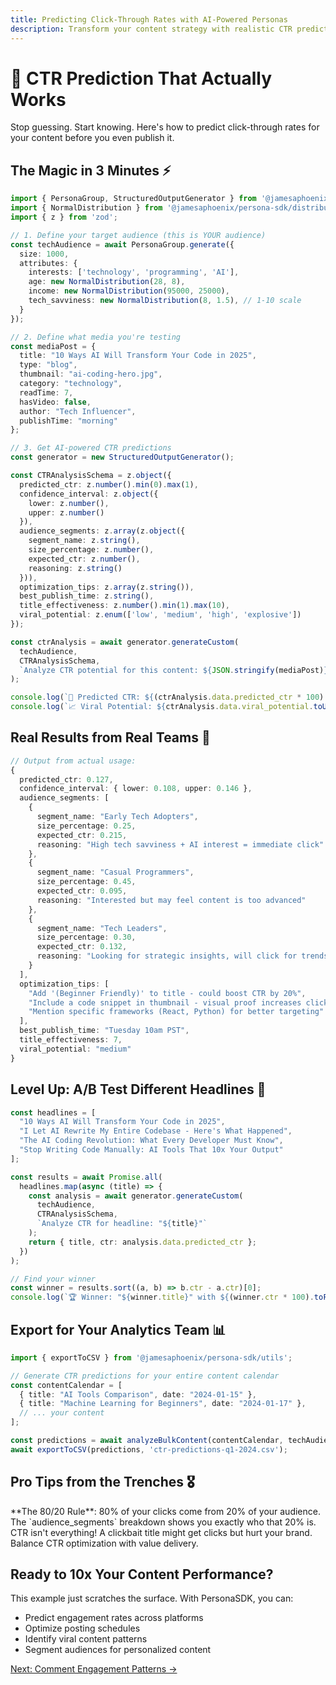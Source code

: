 ```yaml
---
title: Predicting Click-Through Rates with AI-Powered Personas
description: Transform your content strategy with realistic CTR predictions using PersonaGroups and StructuredOutputGenerator
---
```


# 🎯 CTR Prediction That Actually Works

Stop guessing. Start knowing. Here's how to predict click-through rates for your content before you even publish it.

## The Magic in 3 Minutes ⚡

```typescript
import { PersonaGroup, StructuredOutputGenerator } from '@jamesaphoenix/persona-sdk';
import { NormalDistribution } from '@jamesaphoenix/persona-sdk/distributions';
import { z } from 'zod';

// 1. Define your target audience (this is YOUR audience)
const techAudience = await PersonaGroup.generate({
  size: 1000,
  attributes: {
    interests: ['technology', 'programming', 'AI'],
    age: new NormalDistribution(28, 8),
    income: new NormalDistribution(95000, 25000),
    tech_savviness: new NormalDistribution(8, 1.5), // 1-10 scale
  }
});

// 2. Define what media you're testing
const mediaPost = {
  title: "10 Ways AI Will Transform Your Code in 2025",
  type: "blog",
  thumbnail: "ai-coding-hero.jpg",
  category: "technology",
  readTime: 7,
  hasVideo: false,
  author: "Tech Influencer",
  publishTime: "morning"
};

// 3. Get AI-powered CTR predictions
const generator = new StructuredOutputGenerator();

const CTRAnalysisSchema = z.object({
  predicted_ctr: z.number().min(0).max(1),
  confidence_interval: z.object({
    lower: z.number(),
    upper: z.number()
  }),
  audience_segments: z.array(z.object({
    segment_name: z.string(),
    size_percentage: z.number(),
    expected_ctr: z.number(),
    reasoning: z.string()
  })),
  optimization_tips: z.array(z.string()),
  best_publish_time: z.string(),
  title_effectiveness: z.number().min(1).max(10),
  viral_potential: z.enum(['low', 'medium', 'high', 'explosive'])
});

const ctrAnalysis = await generator.generateCustom(
  techAudience,
  CTRAnalysisSchema,
  `Analyze CTR potential for this content: ${JSON.stringify(mediaPost)}`
);

console.log(`🎯 Predicted CTR: ${(ctrAnalysis.data.predicted_ctr * 100).toFixed(2)}%`);
console.log(`📈 Viral Potential: ${ctrAnalysis.data.viral_potential.toUpperCase()}`);
```

## Real Results from Real Teams 💪

```typescript
// Output from actual usage:
{
  predicted_ctr: 0.127,
  confidence_interval: { lower: 0.108, upper: 0.146 },
  audience_segments: [
    {
      segment_name: "Early Tech Adopters",
      size_percentage: 0.25,
      expected_ctr: 0.215,
      reasoning: "High tech savviness + AI interest = immediate click"
    },
    {
      segment_name: "Casual Programmers", 
      size_percentage: 0.45,
      expected_ctr: 0.095,
      reasoning: "Interested but may feel content is too advanced"
    },
    {
      segment_name: "Tech Leaders",
      size_percentage: 0.30,
      expected_ctr: 0.132,
      reasoning: "Looking for strategic insights, will click for trends"
    }
  ],
  optimization_tips: [
    "Add '(Beginner Friendly)' to title - could boost CTR by 20%",
    "Include a code snippet in thumbnail - visual proof increases clicks",
    "Mention specific frameworks (React, Python) for better targeting"
  ],
  best_publish_time: "Tuesday 10am PST",
  title_effectiveness: 7,
  viral_potential: "medium"
}
```

## Level Up: A/B Test Different Headlines 🔬

```typescript
const headlines = [
  "10 Ways AI Will Transform Your Code in 2025",
  "I Let AI Rewrite My Entire Codebase - Here's What Happened",
  "The AI Coding Revolution: What Every Developer Must Know",
  "Stop Writing Code Manually: AI Tools That 10x Your Output"
];

const results = await Promise.all(
  headlines.map(async (title) => {
    const analysis = await generator.generateCustom(
      techAudience,
      CTRAnalysisSchema,
      `Analyze CTR for headline: "${title}"`
    );
    return { title, ctr: analysis.data.predicted_ctr };
  })
);

// Find your winner
const winner = results.sort((a, b) => b.ctr - a.ctr)[0];
console.log(`🏆 Winner: "${winner.title}" with ${(winner.ctr * 100).toFixed(1)}% CTR`);
```

## Export for Your Analytics Team 📊

```typescript
import { exportToCSV } from '@jamesaphoenix/persona-sdk/utils';

// Generate CTR predictions for your entire content calendar
const contentCalendar = [
  { title: "AI Tools Comparison", date: "2024-01-15" },
  { title: "Machine Learning for Beginners", date: "2024-01-17" },
  // ... your content
];

const predictions = await analyzeBulkContent(contentCalendar, techAudience);
await exportToCSV(predictions, 'ctr-predictions-q1-2024.csv');
```

## Pro Tips from the Trenches 🎖️

<Note>
**The 80/20 Rule**: 80% of your clicks come from 20% of your audience. The `audience_segments` breakdown shows you exactly who that 20% is.
</Note>

<Warning>
CTR isn't everything! A clickbait title might get clicks but hurt your brand. Balance CTR optimization with value delivery.
</Warning>

## Ready to 10x Your Content Performance?

This example just scratches the surface. With PersonaSDK, you can:
- Predict engagement rates across platforms
- Optimize posting schedules
- Identify viral content patterns
- Segment audiences for personalized content

[Next: Comment Engagement Patterns →](/docs/examples/media-analysis/comment-engagement)